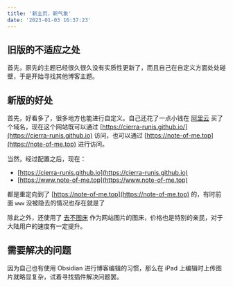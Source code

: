 ```yaml
---
title: '新主页，新气象'
date: '2023-01-03 16:37:23'
---
```


<Alert
  title='2025-01-05 22:08:10 补充'
  description='本文已不合时宜'
  color='warning'
/>

## 旧版的不适应之处

首先，原先的主题已经很久很久没有实质性更新了，而且自己在自定义方面处处碰壁，于是开始寻找其他博客主题。

## 新版的好处

首先，好看多了，很多地方也能进行自定义。自己还花了一点小钱在 [阿里云](https://www.aliyun.com) 买了个域名，现在这个网站既可以通过 [https://cierra-runis.github.io/](https://cierra-runis.github.io) 访问，也可以通过 [https://note-of-me.top](https://note-of-me.top) 进行访问。

当然，经过配置之后，现在：

- [https://cierra-runis.github.io](https://cierra-runis.github.io)
- [https://www.note-of-me.top](https://www.note-of-me.top)

都是重定向到了 [https://note-of-me.top](https://note-of-me.top) 的，有时前面 `www` 没被隐去的情况也存在就是了

除此之外，还使用了 [去不图床](https://7bu.top) 作为网站图片的图床，价格也是特别的亲民，对于大陆用户的速度有一定提升。

## 需要解决的问题

因为自己也有使用 Obsidian 进行博客编辑的习惯，那么在 iPad 上编辑时上传图片就略显复杂，试着寻找插件解决问题罢。
